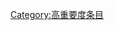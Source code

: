 {{catmore1|[[Wikipedia:微软专题|Wikipedia:微软专题]]}}
{{Articles by Importance|topic=微软|project=微软|format=TOC}}
{{emptycat}}

[[Category:高重要度条目|Category:高重要度条目]]